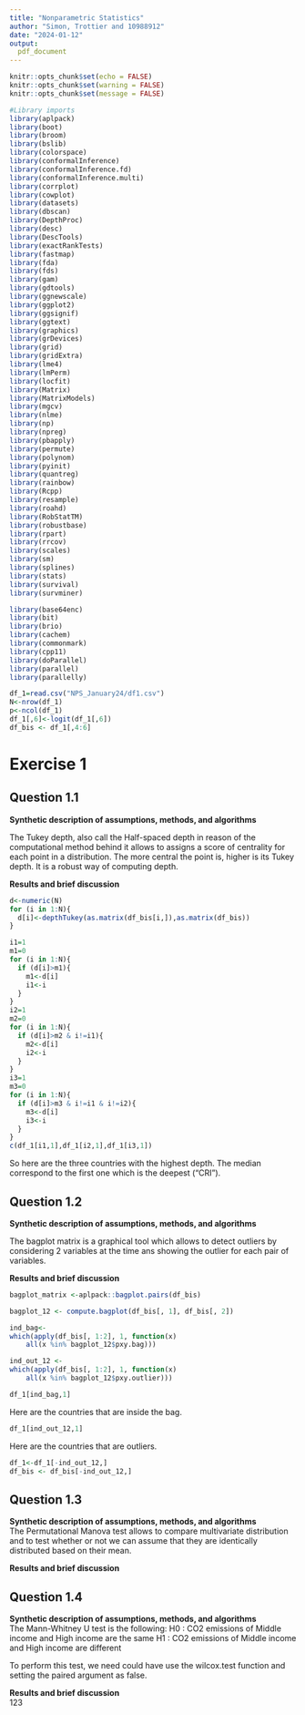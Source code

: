 ---
title: "Nonparametric Statistics"
author: "Simon, Trottier and 10988912"
date: "2024-01-12"
output:
  pdf_document
---

```{r setup, include=FALSE}
knitr::opts_chunk$set(echo = FALSE)
knitr::opts_chunk$set(warning = FALSE)
knitr::opts_chunk$set(message = FALSE)
```

```{r,results='hide',message=FALSE}
#Library imports 
library(aplpack)
library(boot)
library(broom)
library(bslib)
library(colorspace)
library(conformalInference)
library(conformalInference.fd)
library(conformalInference.multi)
library(corrplot)
library(cowplot)
library(datasets)
library(dbscan)
library(DepthProc)
library(desc)
library(DescTools)
library(exactRankTests)
library(fastmap)
library(fda)
library(fds)
library(gam)
library(gdtools)
library(ggnewscale)
library(ggplot2)
library(ggsignif)
library(ggtext)
library(graphics)
library(grDevices)
library(grid)
library(gridExtra)
library(lme4)
library(lmPerm)
library(locfit)
library(Matrix)
library(MatrixModels)
library(mgcv)
library(nlme)
library(np)
library(npreg)
library(pbapply)
library(permute)
library(polynom)
library(pyinit)
library(quantreg)
library(rainbow)
library(Rcpp)
library(resample)
library(roahd)
library(RobStatTM)
library(robustbase)
library(rpart)
library(rrcov)
library(scales)
library(sm)
library(splines)
library(stats)
library(survival)
library(survminer)

library(base64enc)
library(bit)
library(brio)
library(cachem)
library(commonmark)
library(cpp11)
library(doParallel)
library(parallel)
library(parallelly)

```

```{r}
df_1=read.csv("NPS_January24/df1.csv")
N<-nrow(df_1)
p<-ncol(df_1)
df_1[,6]<-logit(df_1[,6])
df_bis <- df_1[,4:6]
```


# Exercise 1

## Question 1.1
**Synthetic description of assumptions, methods, and algorithms **    

The Tukey depth, also call the Half-spaced depth in reason of the computational method behind it allows to assigns a score of centrality for each point in a distribution. The more central the point is, higher is its Tukey depth. It is a robust way of computing depth. 

**Results and brief discussion**    

```{r}
d<-numeric(N)
for (i in 1:N){
  d[i]<-depthTukey(as.matrix(df_bis[i,]),as.matrix(df_bis))
}
```

```{r}
i1=1
m1=0
for (i in 1:N){
  if (d[i]>m1){
    m1<-d[i]
    i1<-i
  }
}
i2=1
m2=0
for (i in 1:N){
  if (d[i]>m2 & i!=i1){
    m2<-d[i]
    i2<-i
  }
}
i3=1
m3=0
for (i in 1:N){
  if (d[i]>m3 & i!=i1 & i!=i2){
    m3<-d[i]
    i3<-i
  }
}
c(df_1[i1,1],df_1[i2,1],df_1[i3,1])
```
So here are the three countries with the highest depth. The median correspond to the first one which is the deepest ("CRI").

## Question 1.2
**Synthetic description of assumptions, methods, and algorithms **    

The bagplot matrix is a graphical tool which allows to detect outliers by considering 2 variables at the time ans showing the outlier for each pair of variables.

**Results and brief discussion**    


```{r}
bagplot_matrix <-aplpack::bagplot.pairs(df_bis)
```
```{r}
bagplot_12 <- compute.bagplot(df_bis[, 1], df_bis[, 2])

ind_bag<-
which(apply(df_bis[, 1:2], 1, function(x)
    all(x %in% bagplot_12$pxy.bag)))

ind_out_12 <-
which(apply(df_bis[, 1:2], 1, function(x)
    all(x %in% bagplot_12$pxy.outlier)))

df_1[ind_bag,1]
```
Here are the countries that are inside the bag.

```{r}
df_1[ind_out_12,1]
```
Here are the countries that are outliers.

```{r}
df_1<-df_1[-ind_out_12,]
df_bis <- df_bis[-ind_out_12,]
```

## Question 1.3
**Synthetic description of assumptions, methods, and algorithms **    
The Permutational Manova test allows to compare multivariate distribution and to test whether or not we can assume that they are identically distributed based on their mean.    

**Results and brief discussion**    



## Question 1.4
**Synthetic description of assumptions, methods, and algorithms **    
The Mann-Whitney U test is the following:
H0 : CO2 emissions of Middle income and High income are the same
H1 : CO2 emissions of Middle income and High income are different

To perform this test, we need could have use the wilcox.test function and setting the paired argument as false.


**Results and brief discussion**    
123
```{r}

```

